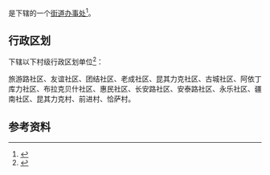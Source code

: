 {{中国乡级行政区|65/31/25/003/000}}

'''{{PAGENAMEBASE}}'''是{{PRC admin/fullname|65/31/25/003/000|3}}下辖的一个[[街道办事处|街道办事处]]<ref>{{PRC admin/ref sgc|{{PRC admin/parent|65/31/25/003/000}}}}</ref>。

== 行政区划 ==
{{PAGENAMEBASE}}下辖以下村级行政区划单位<ref>{{PRC admin/ref sgc|65/31/25/003/000}}</ref>：

旅游路社区、友谊社区、团结社区、老成社区、昆其力克社区、古城社区、阿依丁库力社区、布拉克贝什社区、惠民社区、长安路社区、安泰路社区、永乐社区、疆南社区、昆其力克村、前进村、恰萨村。

== 参考资料 ==
{{reflist}}

{{新疆行政区划小作品}}
{{PRC admin/navcat|65/31/25/003/000}}